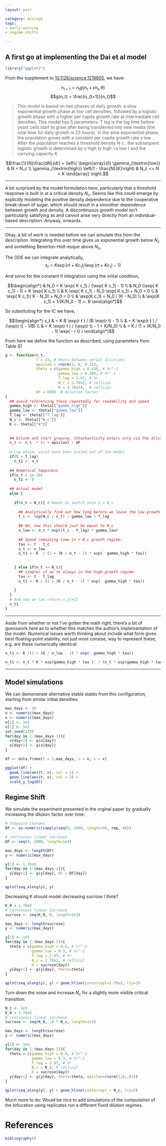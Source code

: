 ```yaml
---
layout: post

category: ecology
tags: 
- early-warning
- regime-shifts

---
```


## A first go at implementing the Dai et al model

```r
library("ggplot2")
```

From  the supplement to [10.1126/science.1219805](http://doi.org/10.1126/science.1219805), we have:

$$n_{t+1} = n_t g(n_t + \epsilon n_t, \theta)$$
$$g(n_t) = \frac{n_{t+1}}{n_t}$$



> This model is based on two phases of daily growth: a slow exponential growth phase at low cell densities, followed by a logistic growth phase with a higher per capita growth rate at intermediate cell densities. This model has 5 parameters: T lag is the lag time before yeast cells start to grow after being transferred into new media (the total time for daily growth is 23 hours). In the slow exponential phase, the population grows with a constant per capita growth rate γ low . After the population reaches a threshold density N c , the subsequent logistic growth is determined by γ high (γ high >γ low ) and the carrying capacity K

$$\frac{1}{N}\frac{dN}{dt} = 
    \left\{
      \begin{array}{ll}
        \gamma_{\textrm{low}} & N < N_c \\
        \gamma_{\textrm{high}} \left(1 - \frac{N}{K}\right) &  N_c <= N < K 
      \end{array}
    \right.$$

---------

A bit surprised by the model formulation here, particularly that a threshold response is built in at a critical density $N_c$.  Seems like this could emerge by explicitly modeling the positive density dependence due to the cooperative break-down of sugar, which should result in a smoother dependence between growth and density. A discontinuous growth model isn't particularly satisfying as and cannot arise very directly from an individual-based description.  Anyway, onwards.

---------

Okay, a bit of work is needed before we can simulate this from the description. Integrating this over time gives us exponential growth below $N_c$ and something Beverton-Holt-esque above $N_c$,

The ODE we can integrate analytically,
$$x_t = K \exp(r t + K c_1) / (\exp(r t + K c_1) - 1)$$ 

And solve for the constant if integration using the initial condition,

$$\begin{align*} 
& N_0 =  K \exp( K c_1) / (\exp( K c_1) - 1) \\
& N_0 (\exp( K c_1) - 1) =  K \exp( K c_1) \\
& K \exp( K c_1) - N_0 \exp( K c_1) + N_0 = 0 \\
& \exp( K c_1)( K  - N_0) + N_0 = 0 \\
& \exp(K c_1) = N_0 / (K - N_0) \\
& \exp(K c_1) = 1/(K/N_0 - 1) =: B
\end{align*}$$

So substituting for the IC we have,

$$\begin{align*} 
x_t & = K B \exp(r t )  / (B \exp(r t) - 1) \\
    & = K \exp(r t )  / (\exp(r t) - 1/B)  \\
    &  = K \exp(r t )  / (\exp(r t) - 1 + K/N_0) \\
    &  = K / (1 +   (K/N_0 - 1) \exp( - r t) ) 
\end{align*}$$


From here we define the function as described, using parameters from Table S1

```r
g <- function(n_t, 
              t = 23, # Hours between serial dilutions
              epsilon = rnorm(1, 0, 0.15), 
              theta = c(gamma_high = 0.439, # hr^-1
                        gamma_low = 0.309, # hr^-1
                        T_lag = 2.97, # hr
                        N_c = 2.76e2, # cells/μl
                        K = 1.76e5),  # cells/μl
              DF = 600)  # dilution factor
{
  ## avoid referencing these repeatedly for readability and speed
  gamma_high <- theta[["gamma_high"]]
  gamma_low <- theta[["gamma_low"]]
  T_lag <- theta[["T_lag"]]
  N_c <- theta[["N_c"]]
  K <- theta[["K"]]
  
  
  ## Dilute and start growing. (Stochasticity enters only via the dilution process)
  n_t <- n_t  * (1 + epsilon) / DF
  
  # Lag phase, could have been scaled out of the model
  if(t < T_lag)
    n_t1 <- n_t
  
  ## Numerical happiness
  if(n_t < 1e-20)
    n_t1 <- 0
  
  ## Actual model
  else {
    
    if(n_t < N_c){ # Needs to switch once n > N_c
      
      ## Analytically find out how long before we leave the low-growth regime
      t_c <- log(N_c / n_t) / gamma_low + T_lag
      
      ## Um, now this should just be equal to N_c
      n_low <- n_t * exp((t_c - T_lag) * gamma_low) 
      
      ## Spend remaining time in > N_c growth regime:      
      tau <- t - t_c        
      n_t <- n_low
      n_t1 <- K  / (1 + (K / n_t - 1) * exp(- gamma_high * tau))
    
      
    } else if(n_t >= N_c){
      ## simpler if we're always in the high-growth regime:
      tau <- t - T_lag
      n_t1 <- K / (1 + (K / n_t - 1) * exp(- gamma_high * tau))
      
    }
  }
  # And now we can return n_{t+1}
  n_t1
}
```



-----




Aside from whether or not I've gotten the math right, there's a bit of guesswork here as to whether this matches the author's implementation of the model.  Numerical issues worth thinking about include what form gives best floating-point stability, not just most consise, way to represent these; e.g. are these numerically identical:

```r
n_t1 <- K /(1 + (K / n_low - 1) * exp(- gamma_high * tau))
```

```r
n_t1 <- n_t * K * exp(gamma_high * tau )  / (n_t * exp(gamma_high * tau) - n_t + K)
```




----

## Model simulations

We can demonstrate alternative stable states from this configuration, starting from similar initial densities:


```r
max_days <- 30
n <- numeric(max_days)
x <- numeric(max_days)
n[1] <- 1e3
x[1] <- 5e2
set.seed(123)
for(day in 1:(max_days-1)){
  n[day+1] <- g(n[day])
  x[day+1] <- g(x[day])
}

df <- data.frame(t = 1:max_days, n = n, x = x)

ggplot(df) + 
  geom_line(aes(t, n), col = 1) + 
  geom_line(aes(t, x), col = 2) +
  scale_y_log10()
```


## Regime Shift

We simulate the experiment presented in the orginal paper by gradually increasing the dilution factor over time:


```r
# Stepwise changes
DF <- as.numeric(sapply(seq(0, 2000, length=9), rep, 40))

# continuous linear increase
DF <- seq(0, 2000, length=1e3)

max_days <- length(DF)
y <- numeric(max_days)

y[1] <- 1.76e5
for(day in 1:(max_days-1)){
  y[day+1] <- g(y[day], DF = DF[day])
}

qplot(seq_along(y), y)
```

Decreasing K should model decreasing sucrose I think? 

```r
K_0 = 1.76e5
# continuous linear increase
sucrose <- seq(K_0, 0, length=1e3)

max_days <- length(sucrose)
y <- numeric(max_days)

y[1] <- 1e5
for(day in 1:(max_days-1)){
  theta = c(gamma_high = 0.4, # hr^-1
            gamma_low = 0.3, # hr^-1
            T_lag = 2.97, # hr
            N_c = 2.76e2, # cells/μl
            K = sucrose[day])
  y[day+1] <- g(y[day], theta=theta)
}

qplot(seq_along(y), y) + geom_hline(yintercept=2.76e2, lty=3)

```


Turn down the noise and increase $N_c$ for a slightly more visible critical transition:


```r
N_c <- 2e3
K_0 = 1.76e5
# continuous linear increase
sucrose <- seq(K_0, .8 * N_c, length=1e3)

max_days <- length(sucrose)
y <- numeric(max_days)

y[1] <- 1e5
for(day in 1:(max_days-1)){
  theta = c(gamma_high = 0.4, # hr^-1
            gamma_low = 0.3, # hr^-1
            T_lag = 2.97, # hr
            N_c = N_c, # cells/μl
            K = sucrose[day])
  y[day+1] <- g(y[day], theta=theta, epsilon=rnorm(1,0,.01))
}

qplot(seq_along(y), y) + geom_hline(yintercept = N_c, lty=3)

```



Much more to do: Would be nice to add simulations of the computation of the bifucation using replicates run a different fixed dilution regimes.


# References

```r
bibliography()
```
